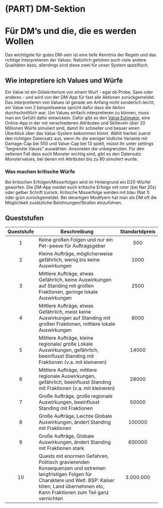 # (PART) DM-Sektion {-} 

# Für DM's und die, die es werden Wollen

Das wichtigste für gutes DM-sein ist eine tiefe Kenntnis der Regeln und das richtige Interpretieren der Values. Natürlich gehören auch viele andere Qualitäten dazu, allerdings sind diese zwei für unser System spezifisch. 

## Wie intepretiere ich Values und Würfe {#Abstufungen}

Ein Value ist ein Gütekriterium von einem Wurf - egal ob Probe, Save oder anderes - und wird von der DM-App für fast alle Aktionen zurückgemeldet. Das interpretieren von Values ist gerade am Anfang nicht sonderlich leicht, ein Value von 2 beispielsweise spricht dafür dass die Aktion durchschnittlich war. Um Values einfach interpretieren zu können, muss man ein Gefühl dafür entwickeln. Dafür gibt es den [Value Estimator](https://svalv.shinyapps.io/ValueEstimator/), eine Online-App in der mit verschiedenen Attributen und Skilleveln über 20 Millionen Würfe simuliert sind, damit ihr schneller und besser einen Überblick über das Value-System bekommen könnt. Wählt hierbei zuerst den richtigen Datensatz aus, wenn ihr die weniger tödliche Variante mit Damage-Cap bei 550 und Value-Cap bei 13 spielt, müsst ihr unter settings "begrenzte Values" auswählen. Ansonsten die unbegrenzten. Für den seltenen Fall dass euch Monster wichtig sind, gibt es den Datensatz Monstervalues, bei denen mit Attributen bis zu 80 simuliert wurde.

### Was machen kritische Würfe

Bei kritischen Erfolgen/Misserfolgen wird im Hintergrund ein D20-Würfel geworfen. Die DM-App meldet euch kritische Erfolge mit roter (bei Nat 20s) oder gelber Schrift zurück. Kritische Misserfolge werden mit blau (Nat 1) oder grün zurückgemeldet. Bei derartigen Modifyern hat man als DM oft die Möglichkeit zusätzliche Belohnungen/Strafen einzuführen. 

## Queststufen

| Queststufe | Beschreibung                                                                                                                                                                                                 | Standartdpreis |
|:----------:|--------------------------------------------------------------------------------------------------------------------------------------------------------------------------------------------------------------|:--------------:|
|      1     | Keine großen Folgen und nur ein Pet-peeve für Auftragsgeber                                                                                                                                                  |       500      |
|      2     | Kleine Aufträge, möglicherweise gefährlich, wenig bis keine Auswirkungen                                                                                                                                     |      1000      |
|      3     | Mittlere Aufträge, etwas Gefährlich, keine Auswirkungen auf Standing mit großen Fraktionen, geringe lokale Auswirkungen                                                                                      |      2500      |
|      4     | Mittlere Aufträge, etwas Gefährlich, meist keine Auswirkungen auf Standing mit großen Fraktionen, mittlere lokale Auswirkungen                                                                               |      6000      |
|      5     | Mittlere Aufträge, kleine regionale/ große Lokale Auswirkungen, gefährlich, beeinflusst Standing mit Fraktionen (v.a. mit kleineren)                                                                         |      14000     |
|      6     | Mittlere Aufträge, mittlere regionale Auswirkungen, gefährlich, beeinflusst Standing mit Fraktionen (v.a. mit kleineren)                                                                                     |      28000     |
|      7     | Große Aufträge, große regionale Auswirkungen, beeinflusst Standing mit Fraktionen                                                                                                                            |      50000     |
|      8     | Große Aufträge, Leichte Globale Auswirkungen, ändert Standing mit Fraktionen                                                                                                                                 |     100000     |
|      9     | Große Aufträge, Globale Auswirkungen, ändert Standing mit Fraktionen stark.                                                                                                                                  |     600000     |
|     10     | Quests mit enormen Gefahren, Politisch gravierenden Konsequenzen und extremen langfristigen Folgen für Charaktere und Welt. BSP: Kaiser töten, Land übernehmen etc, Kann Fraktionen zum Teil ganz vernichten |    3.000.000   |
